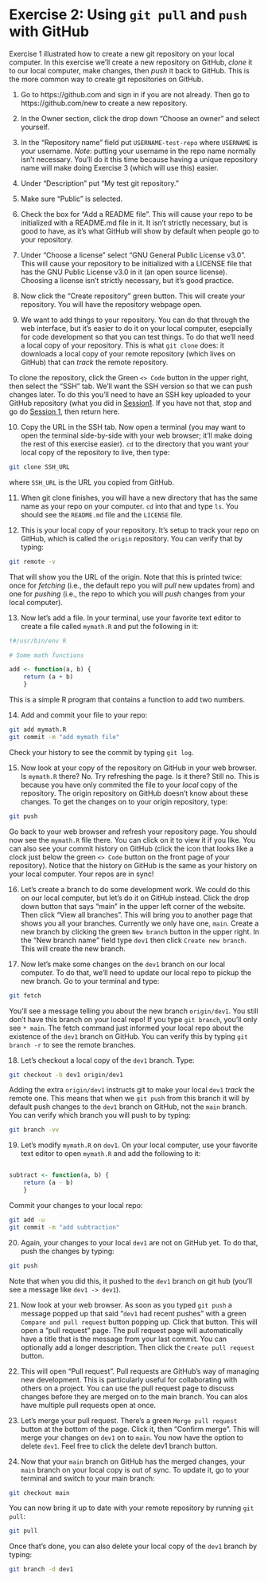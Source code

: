 # Exercise 2: Using `git pull` and `push` with GitHub

Exercise 1 illustrated how to create a new git repository on your local computer. In this exercise we'll create a new repository on GitHub, *clone* it to our local computer, make changes, then *push* it back to GitHub. This is the more common way to create git repositories on GitHub.

1. Go to https://github.com and sign in if you are not already. Then go to https://github.com/new to create a new repository.

2. In the Owner section, click the drop down "Choose an owner" and select yourself.

3. In the "Repository name" field put `USERNAME-test-repo` where `USERNAME` is your username. *Note*: putting your username in the repo name normally isn't necessary. You'll do it this time because having a unique repository name will make doing Exercise 3 (which will use this) easier.

4. Under "Description" put "My test git repository."

5. Make sure "Public" is selected.

6. Check the box for "Add a README file". This will cause your repo to be initialized with a README.md file in it. It isn't strictly necessary, but is good to have, as it's what GitHub will show by default when people go to your repository.

7. Under "Choose a license" select "GNU General Public License v3.0". This will cause your repository to be initialized with a LICENSE file that has the GNU Public License v3.0 in it (an open source license). Choosing a license isn't strictly necessary, but it's good practice.

8. Now click the "Create repository" green button. This will create your repository. You will have the repository webpage open.

9. We want to add things to your repository. You can do that through the web interface, but it's easier to do it on your local computer, esepcially for code development so that you can test things. To do that we'll need a local copy of your repository. This is what `git clone` does: it downloads a local copy of your remote repository (which lives on GitHub) that can *track* the remote repository.

To clone the repository, click the Green `<> Code` button in the upper right, then select the "SSH" tab. We'll want the SSH version so that we can push changes later. To do this you'll need to have an SSH key uploaded to your GitHub repository (what you did in [Session1](../../session1). If you have not that, stop and go do [Session 1](../../session1), then return here.

10. Copy the URL in the SSH tab. Now open a terminal (you may want to open the terminal side-by-side with your web browser; it'll make doing the rest of this exercise easier). `cd` to the directory that you want your local copy of the repository to live, then type:
```bash
git clone SSH_URL
```
where `SSH_URL` is the URL you copied from GitHub.

11. When git clone finishes, you will have a new directory that has the same name as your repo on your computer. `cd` into that and type `ls`. You should see the `README.md` file and the `LICENSE` file.

12. This is your local copy of your repository. It's setup to track your repo on GitHub, which is called the `origin` repository. You can verify that by typing:
```bash
git remote -v
```
That will show you the URL of the origin. Note that this is printed twice: once for *fetching* (i.e., the default repo you will *pull* new updates from) and one for *pushing* (i.e., the repo to which you will *push* changes from your local computer).

13. Now let's add a file. In your terminal, use your favorite text editor to create a file called `mymath.R` and put the following in it:
```R
!#/usr/bin/env R

# Some math functions

add <- function(a, b) {
    return (a + b)
    }
```

This is a simple R program that contains a function to add two numbers.

14. Add and commit your file to your repo:
```bash
git add mymath.R
git commit -m "add mymath file"
```
Check your history to see the commit by typing `git log`.

15. Now look at your copy of the repository on GitHub in your web browser. Is `mymath.R` there? No. Try refreshing the page. Is it there? Still no. This is because you have only commited the file to your *local* copy of the repository. The origin repository on GitHub doesn't know about these changes. To get the changes on to your origin repository, type:
```bash
git push
```
Go back to your web browser and refresh your repository page. You should now see the `mymath.R` file there. You can click on it to view it if you like. You can also see your commit history on GitHub (click the icon that looks like a clock just below the green `<> Code` button on the front page of your repository). Notice that the history on GitHub is the same as your history on your local computer. Your repos are in sync!

16. Let's create a branch to do some development work. We could do this on our local computer, but let's do it on GitHub instead. Click the drop down button that says "main" in the upper left corner of the website. Then click "View all branches". This will bring you to another page that shows you all your branches. Currently we only have one, `main`. Create a new branch by clicking the green `New branch` button in the upper right. In the "New branch name" field type `dev1` then click `Create new branch`. This will create the new branch.

17. Now let's make some changes on the `dev1` branch on our local computer. To do that, we'll need to update our local repo to pickup the new branch. Go to your terminal and type:
```bash
git fetch
```
You'll see a message telling you about the new branch `origin/dev1`. You still don't have this branch on your local repo! If you type `git branch`, you'll only see `* main`. The fetch command just informed your local repo about the existence of the `dev1` branch on GitHub. You can verify this by typing `git branch -r` to see the remote branches.

18. Let's checkout a local copy of the `dev1` branch. Type:
```bash
git checkout -b dev1 origin/dev1
```
Adding the extra `origin/dev1` instructs git to make your local `dev1` *track* the remote one. This means that when we `git push` from this branch it will by default push changes to the `dev1` branch on GitHub, not the `main` branch. You can verify which branch you will push to by typing:
```bash
git branch -vv
```

19. Let's modify `mymath.R` on `dev1`. On your local computer, use your favorite text editor to open `mymath.R` and add the following to it:
```R

subtract <- function(a, b) {
    return (a - b)
    }
```
Commit your changes to your local repo:
```bash
git add -u
git commit -m "add subtraction"
```

20. Again, your changes to your local `dev1` are not on GitHub yet. To do that, push the changes by typing:
```bash
git push
```
Note that when you did this, it pushed to the `dev1` branch on git hub (you'll see a message like `dev1 -> dev1`).

21. Now look at your web browser. As soon as you typed `git push` a message popped up that said "`dev1 ` had recent pushes" with a green `Compare and pull request` button popping up. Click that button. This will open a "pull request" page. The pull request page will automatically have a title that is the message from your last commit. You can optionally add a longer description. Then click the `Create pull request` button.

22. This will open "Pull request". Pull requests are GitHub's way of managing new development. This is particularly useful for collaborating with others on a project. You can use the pull request page to discuss changes before they are merged on to the main branch. You can alos have multiple pull requests open at once.

23. Let's merge your pull request. There's a green `Merge pull request` button at the bottom of the page. Click it, then "Confirm merge". This will merge your changes on `dev1` on to `main`. You now have the option to delete `dev1`. Feel free to click the delete dev1 branch button.

24. Now that your `main` branch on GitHub has the merged changes, your `main` branch on your local copy is out of sync. To update it, go to your terminal and switch to your main branch:
```bash
git checkout main
```
You can now bring it up to date with your remote repository by running `git pull`:
```bash
git pull
```
Once that's done, you can also delete your local copy of the `dev1` branch by typing:
```bash
git branch -d dev1
```
